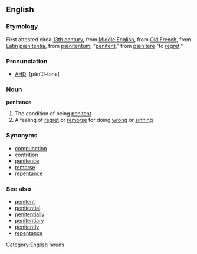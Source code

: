 ==English==
===Etymology===
First attested circa [[w:13th century|13th century]], from [[Middle English]], from [[Old French]], from [[Latin]] [[pænitentia]], from [[pænitentum]], "[[penitent]]," from [[pænitere]] "to [[regret]]."

===Pronunciation===
*[[AHD]]: [pĕnĭ-təns]

===Noun===
'''penitence'''
#The condition of being [[penitent]]
#A feeling of [[regret]] or [[remorse]] for doing [[wrong]] or [[sinning]]
[[Category:English nouns]]

===Synonyms===
*[[compunction]]
*[[contrition]]
*[[penitence]]
*[[remorse]]
*[[repentance]]

===See also===
*[[penitent]]
*[[penitential]]
*[[penitentially]]
*[[penitentiary]]
*[[penitently]]
*[[repentance]]
